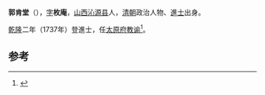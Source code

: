 '''郭肯堂'''（{{bd|?||?|}}），[[表字|字]]'''枚庵'''，[[山西|山西]][[沁源县|沁源县]]人，[[清朝|清朝]]政治人物、[[進士|進士]]出身。

[[乾隆|乾隆]]二年（1737年）登進士，任[[太原府|太原府]][[教谕|教谕]]<ref>{{cite news|author=长治市地方志办公室|title=沁源进士名录|url=http://www.dfz.changzhi.gov.cn/960rn.jsp?urltype=news.NewsContentUrl&wbnewsid=232133&wbtreeid=21514|accessdate=2013-08-16|newspaper=长治市情网|date=2012年5月17日|deadurl=yes|archiveurl=https://web.archive.org/web/20130818212038/http://www.dfz.changzhi.gov.cn/960rn.jsp?urltype=news.NewsContentUrl&wbnewsid=232133&wbtreeid=21514|archivedate=2013年8月18日|df=}}</ref>。

==参考==
{{reflist}}
{{清朝人物小作品}}
{{乾隆二年丁巳恩科殿試金榜}}